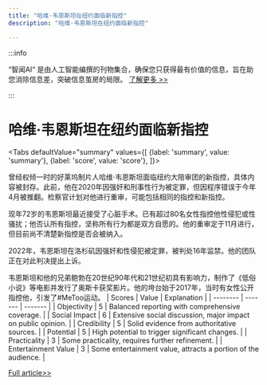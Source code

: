 ```yaml
---
title: "哈维·韦恩斯坦在纽约面临新指控"
description: "哈维·韦恩斯坦在纽约面临新指控"

---
```



:::info

“智闻AI“ 是由人工智能编撰的刊物集合，确保您只获得最有价值的信息，旨在助您消除信息差，突破信息茧房的局限。  [了解更多 >>](/)

:::

# 哈维·韦恩斯坦在纽约面临新指控


<Tabs
	defaultValue="summary"
	values={[
	{label: 'summary', value: 'summary'},
	{label: 'score', value: 'score'},
]}>
<TabItem value="summary">


曾经权倾一时的好莱坞制片人哈维·韦恩斯坦面临纽约大陪审团的新指控，具体内容被封存。此前，他在2020年因强奸和刑事性行为被定罪，但因程序错误于今年4月被推翻。检察官计划对他进行重审，可能包括相同的指控和新指控。

现年72岁的韦恩斯坦最近接受了心脏手术。已有超过80名女性指控他性侵犯或性骚扰；他否认所有指控，坚称所有行为都是双方自愿的。他的重审定于11月进行，但目前尚不清楚新指控是否会被纳入。

2022年，韦恩斯坦在洛杉矶因强奸和性侵犯被定罪，被判处16年监禁。他的团队正在对此判决提出上诉。

韦恩斯坦和他的兄弟鲍勃在20世纪90年代和21世纪初具有影响力，制作了《低俗小说》等电影并发行了奥斯卡获奖影片。他的垮台始于2017年，当时有女性公开指控他，引发了#MeToo运动。
</TabItem>
<TabItem value="score">
	| Scores     | Value   | Explanation |
	| -------- | ------- | ------- |
	| Objectivity  | 5    | Balanced reporting with comprehensive coverage.    |
	| Social Impact | 6     | Extensive social discussion, major impact on public opinion.    |
	| Credibility    | 5    | Solid evidence from authoritative sources.    |
	| Potential    | 5    | High potential to trigger significant changes.    |
	| Practicality    | 3    | Some practicality, requires further refinement.    |
	| Entertainment Value    | 3    | Some entertainment value, attracts a portion of the audience.    |
</TabItem>
</Tabs>

[Full article>>](https://www.cnbc.com/2024/09/12/harvey-weinstein-indicted-on-new-charges-by-new-york-grand-jury.html)
